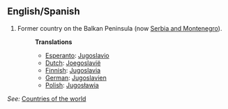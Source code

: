 ==English/Spanish==

# Former country on the Balkan Peninsula (now [[Serbia and Montenegro]]).
#:'''Translations'''
#:*[[Esperanto]]: [[Jugoslavio]]
#:*[[Dutch]]: [[Joegoslavië]]
#:*[[Finnish]]: [[Jugoslavia]]
#:*[[German]]: [[Jugoslavien]]
#:*[[Polish]]: [[Jugosławia]]


''See:'' [[Countries of the world]]